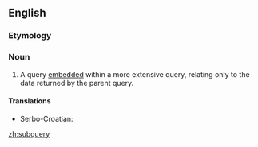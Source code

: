 ==English==

===Etymology===
{{prefix|sub|query}}

===Noun===
{{en-noun|subqueries}}

# {{databases}} A query [[embed]]ded within a more extensive query, relating only to the data returned by the parent query.

====Translations====
{{trans-top|embedded query}}
* Serbo-Croatian: {{t-|sh|podupit|m}}
{{trans-mid}}
{{trans-bottom}}

[[zh:subquery]]